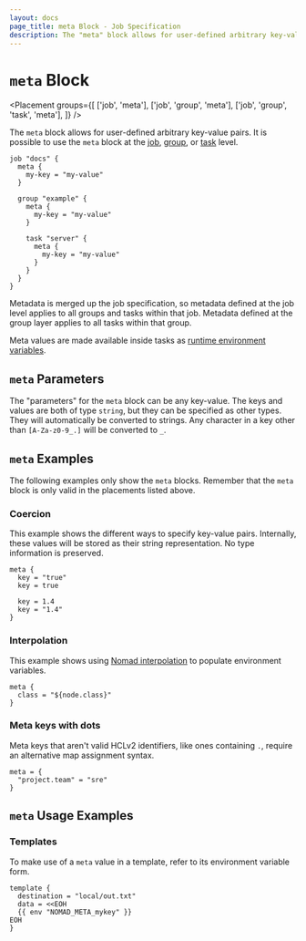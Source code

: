```yaml
---
layout: docs
page_title: meta Block - Job Specification
description: The "meta" block allows for user-defined arbitrary key-value pairs.
---
```


# `meta` Block

<Placement
  groups={[
    ['job', 'meta'],
    ['job', 'group', 'meta'],
    ['job', 'group', 'task', 'meta'],
  ]}
/>

The `meta` block allows for user-defined arbitrary key-value pairs. It is
possible to use the `meta` block at the [job][], [group][], or [task][] level.

```hcl
job "docs" {
  meta {
    my-key = "my-value"
  }

  group "example" {
    meta {
      my-key = "my-value"
    }

    task "server" {
      meta {
        my-key = "my-value"
      }
    }
  }
}
```

Metadata is merged up the job specification, so metadata defined at the job
level applies to all groups and tasks within that job. Metadata defined at the
group layer applies to all tasks within that group.

Meta values are made available inside tasks as [runtime environment variables][env_meta].

## `meta` Parameters

The "parameters" for the `meta` block can be any key-value. The keys and values
are both of type `string`, but they can be specified as other types. They will
automatically be converted to strings. Any character in a key other than
`[A-Za-z0-9_.]` will be converted to `_`.

## `meta` Examples

The following examples only show the `meta` blocks. Remember that the
`meta` block is only valid in the placements listed above.

### Coercion

This example shows the different ways to specify key-value pairs. Internally,
these values will be stored as their string representation. No type information
is preserved.

```hcl
meta {
  key = "true"
  key = true

  key = 1.4
  key = "1.4"
}
```

### Interpolation

This example shows using [Nomad interpolation][interpolation] to populate
environment variables.

```hcl
meta {
  class = "${node.class}"
}
```

### Meta keys with dots

Meta keys that aren't valid HCLv2 identifiers, like ones containing `.`, require an alternative map assignment syntax.

```hcl
meta = {
  "project.team" = "sre"
}
```

## `meta` Usage Examples

### Templates

To make use of a `meta` value in a template, refer to its environment variable
form.

```hcl
template {
  destination = "local/out.txt"
  data = <<EOH
  {{ env "NOMAD_META_mykey" }}
EOH
}
```

[job]: /nomad/docs/job-specification/job 'Nomad job Job Specification'
[group]: /nomad/docs/job-specification/group 'Nomad group Job Specification'
[task]: /nomad/docs/job-specification/task 'Nomad task Job Specification'
[interpolation]: /nomad/docs/runtime/interpolation 'Nomad interpolation'
[env_meta]: /nomad/docs/runtime/environment#meta-block-for-arbitrary-configuration
